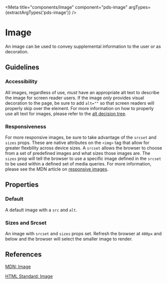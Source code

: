 


<Meta title="components/Image" component="pds-image" argTypes={extractArgTypes('pds-image')} />

# Image

An image can be used to convey supplemental information to the user or as decoration.

## Guidelines

### Accessibility

All images, regardless of use, _must_ have an appropriate alt text to describe the image for screen reader users. If the image _only_ provides visual decoration to the page, be sure to add `alt=""` so that screen readers will properly skip over the element. For more information on how to properly use alt text for images, please refer to the [alt decision tree](https://www.w3.org/WAI/tutorials/images/decision-tree/).

### Responsiveness

For more responsive images, be sure to take advantage of the `srcset` and `sizes` props. These are native attributes on the `<img>` tag that allow for greater flexbility across device sizes. A `srcset` allows the browser to choose from a set of predefined images and what sizes those images are. The `sizes` prop will tell the browser to use a specific image defined in the `srcset` to be used within a defined set of media queries. For more information, please see the MDN article on [responsive images](https://developer.mozilla.org/en-US/docs/Learn/HTML/Multimedia_and_embedding/Responsive_images).

## Properties

<ArgsTable of="pds-image" />

### Default

A default image with a `src` and `alt`.

<Story story={stories.Default} />

<Canvas>
  <pds-image src="//source.unsplash.com/random" alt="Random Unsplash"></pds-image>
</Canvas>

### Sizes and Srcset

An image with `srcset` and `sizes` props set. Refresh the browser at `400px` and below and the browser will select the smaller image to render.

<Story story={stories.SizesAndSrcset} />

<Canvas>
  <pds-image
    alt="Random Unsplash"
    sizes="(max-width: 450px) 150px, 600px"
    src="//source.unsplash.com/600x200"
    srcset="//source.unsplash.com/150x150 400w, //source.unsplash.com/600x200"
  ></pds-image>
</Canvas>

## References

[MDN: Image](https://developer.mozilla.org/en-US/docs/Web/HTML/Element/img)

[HTML Standard: Image](https://html.spec.whatwg.org/multipage/images.html)
